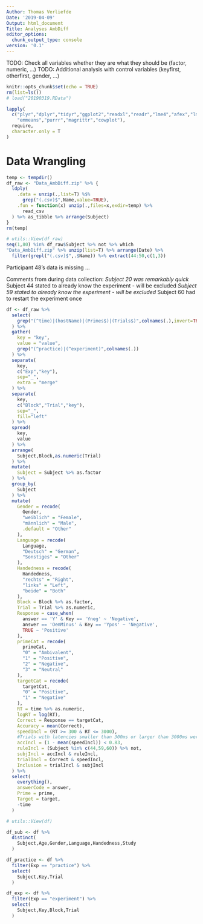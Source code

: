 ```yaml
---
Author: Thomas Verliefde
Date: '2019-04-09'
Output: html_document
Title: Analyses AmbDiff
editor_options:
  chunk_output_type: console
version: '0.1'
---
```


TODO: Check all variables whether they are what they should be (factor, numeric, ...)
TODO: Additional analysis with control variables (keyfirst, otherfirst, gender, ...)

```r
knitr::opts_chunk$set(echo = TRUE)
rm(list=ls())
# load("20190319.RData")
```

```r
lapply(
  c("plyr","dplyr","tidyr","ggplot2","readxl","readr","lme4","afex","lmerTest",
    "emmeans","purrr","magrittr","cowplot"),
  require,
  character.only = T
)
```

##################
# Data Wrangling #
##################

```r

temp <- tempdir()
df_raw <- "Data_AmbDiff.zip" %>% {
  ldply(
    .data = unzip(.,list=T) %$%
      grep("(.csv)$",Name,value=TRUE),
    .fun = function(x) unzip(.,files=x,exdir=temp) %>%
      read_csv
  ) %>% as_tibble %>% arrange(Subject)
}
rm(temp)

```

```r

# utils::View(df_raw)
seq(1,80) %in% df_raw$Subject %>% not %>% which
"Data_AmbDiff.zip" %>% unzip(list=T) %>% arrange(Date) %>%
  filter(grepl("(.csv)$",.$Name)) %>% extract(44:50,c(1,3))

```

Participant 48's data is missing ...

Comments from during data collection:
*Subject 20 was remarkably quick
*Subject 44 stated to already know the experiment - will be excluded
*Subject 59 stated to already know the experiment - will be excluded
*Subject 60 had to restart the experiment once

```r

df <- df_raw %>%
  select(
    grep("(^time)|(hostName)|(Primes$)|(Trials$)",colnames(.),invert=TRUE)
  ) %>%
  gather(
    key = "key",
    value = "value",
    grep("(^practice)|(^experiment)",colnames(.))
  ) %>%
  separate(
    key,
    c("Exp","key"),
    sep="_",
    extra = "merge"
  ) %>%
  separate(
    key,
    c("Block","Trial","key"),
    sep="_",
    fill="left"
  ) %>%
  spread(
    key,
    value
  ) %>%
  arrange(
    Subject,Block,as.numeric(Trial)
  ) %>%
  mutate(
    Subject = Subject %>% as.factor
  ) %>%
  group_by(
    Subject
  ) %>%
  mutate(
    Gender = recode(
      Gender,
      "weiblich" = "Female",
      "männlich" = "Male",
      .default = "Other"
    ),
    Language = recode(
      Language,
      "Deutsch" = "German",
      "Sonstiges" = "Other"
    ),
    Handedness = recode(
      Handedness,
      "rechts" = "Right",
      "links" = "Left",
      "beide" = "Both"
    ),
    Block = Block %>% as.factor,
    Trial = Trial %>% as.numeric,
    Response = case_when(
      answer == 'Y' & Key == 'Yneg' ~ 'Negative',
      answer == 'OemMinus' & Key == 'Ypos' ~ 'Negative',
      TRUE ~ 'Positive'
    ),
    primeCat = recode(
      primeCat,
      "0" = "Ambivalent",
      "1" = "Positive",
      "2" = "Negative",
      "3" = "Neutral"
    ),
    targetCat = recode(
      targetCat,
      "0" = "Positive",
      "1" = "Negative"
    ),
    RT = time %>% as.numeric,
    logRT = log(RT),
    Correct = Response == targetCat,
    Accuracy = mean(Correct),
    speedIncl = (RT >= 300 & RT <= 3000),
    #Trials with latencies smaller than 300ms or larger than 3000ms were excluded.
    accIncl = (1 - mean(speedIncl)) < 0.83,
    ruleIncl = (Subject %in% c(44,59,60)) %>% not,
    subjIncl = accIncl & ruleIncl,
    trialIncl = Correct & speedIncl,
    Inclusion = trialIncl & subjIncl
  ) %>%
  select(
    everything(),
    answerCode = answer,
    Prime = prime,
    Target = target,
    -time
  )

# utils::View(df)
```

```r

df_sub <- df %>%
  distinct(
    Subject,Age,Gender,Language,Handedness,Study
  )

df_practice <- df %>%
  filter(Exp == "practice") %>%
  select(
    Subject,Key,Trial
  )

df_exp <- df %>%
  filter(Exp == "experiment") %>%
  select(
    Subject,Key,Block,Trial
  )



```

